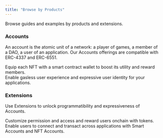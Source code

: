 ```yaml
---
title: "Browse by Products"
---
```


Browse guides and examples by products and extensions.

### Accounts

An account is the atomic unit of a network: a player of games, a member of a DAO, a user of an application. Our Accounts offerings are compatible with ERC-4337 and ERC-6551.

<CardGroup cols={2}>
  <Card
    title="NFT Accounts"
    icon="image"
    iconType="solid"
    href="/nft-accounts/overview"
  >
    <div style={{ paddingTop: "8px", fontSize: "14px" }}>
      Equip each NFT with a smart contract wallet to boost its utility and reward members.
    </div>
  </Card>
  <Card
    title="Smart Accounts"
    icon="browser"
    iconType="solid"
    href="/smart-accounts/overview"
  >
    <div style={{ paddingTop: "8px", fontSize: "14px" }}>
      Enable gasless user experience and expressive user identity for your applications.
    </div>
  </Card>
</CardGroup>

### Extensions

Use Extensions to unlock programmatibility and expressiveness of Accounts.

<CardGroup cols={2}>
  <Card
    title="Tokens"
    icon="tag"
    iconType="solid"
    href="/extensions/tokens/erc20/overview"
  >
    <div style={{ paddingTop: "8px", fontSize: "14px" }}>
      Customize permission and access and reward users onchain with tokens.
    </div>
  </Card>
  <Card
    title="Portal"
    icon="ufo"
    iconType="solid"
    href="/extensions/portal/overview"
  >
    <div style={{ paddingTop: "8px", fontSize: "14px" }}>
      Enable users to connect and transact across applications with Smart Accounts and NFT Accounts.
    </div>
  </Card>
</CardGroup>

